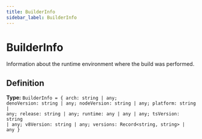 ```yaml
---
title: BuilderInfo
sidebar_label: BuilderInfo
---
```


# BuilderInfo

Information about the runtime environment where the build was performed.

## Definition

**Type:** <code>BuilderInfo = &#123; arch: string | any; denoVersion: string | any; nodeVersion: string | any; platform: string | any; release: string | any; runtime: any | any | any; tsVersion: string | any; v8Version: string | any; versions: Record&lt;string, string&gt; | any &#125;</code>

